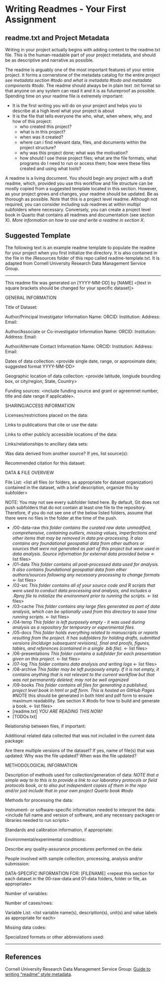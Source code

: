# Writing Readmes - Your First Assignment

## readme.txt and Project Metadata

Writing in your project actually begins with adding content to the readme.txt file. This is the human-readable part of your project metadata, and should be as descriptive and narrative as possible.

The readme is arguably one of the most important features of your entire project. It forms a cornerstone of the metadata catalog for the entire project *see metadata section #todo and what is metadata #todo and metadata components #todo*. The readme should always be in plain text .txt format so that anyone on any system can read it and it is as futureproof as possible. Spending time on your readme file is extremely important:

-   It is the first writing you will do on your project and helps you to describe at a high level what your project is about
-   It is the file that tells everyone the who, what, when where, why, and how of this project:
    -   who created this project?
    -   what is in this project?
    -   when was it created?
    -   where can i find relevant data, files, and documents within the project structure?
    -   why was this project done; what was the motivation?
    -   how should I use these project files; what are the file formats, what programs do I need to run or access them; how were these files created and using what tools?

A readme is a living document. You should begin any project with a draft readme, which, provided you use this workflow and file structure can be mostly copied from a suggested template located in this section. However, as your project grows and changes, your readme should be updated. Be as thorough as possible. Note that this is a project level readme. Although not required, you can consider including sub readmes at within multipl subfolders where necessary. Conversely, you can create a project level book in Quarto that contains all readmes and documentation (see section X). *More information on how to use and write a readme in section X*.

## Suggested Template

The following text is an example readme template to populate the readme for your project when you first initialize the directory. It is also contained in the file in the /Resources folder of this repo called readme-template.txt. It is adapted from Cornell University Research Data Management Service Group.

------------------------------------------------------------------------

This readme file was generated on \[YYYY-MM-DD\] by \[NAME\] <help text in angle brackets should be deleted before finalizing your document> \<\[text in square brackets should be changed for your specific dataset\]\>

GENERAL INFORMATION

Title of Dataset:

<provide at least two contacts> Author/Principal Investigator Information Name: ORCID: Institution: Address: Email:

Author/Associate or Co-investigator Information Name: ORCID: Institution: Address: Email:

Author/Alternate Contact Information Name: ORCID: Institution: Address: Email:

Dates of data collection: \<provide single date, range, or approximate date; suggested format YYYY-MM-DD\>

Geographic location of data collection: \<provide latitude, longiude bounding box, or city/region, State, Country\>

Funding sources: \<include funding source and grant or agreemnet number, title and date range if applicable\>.

SHARING/ACCESS INFORMATION

Licenses/restrictions placed on the data:

Links to publications that cite or use the data:

Links to other publicly accessible locations of the data:

Links/relationships to ancillary data sets:

Was data derived from another source? If yes, list source(s):

Recommended citation for this dataset:

DATA & FILE OVERVIEW

File List: \<list all files (or folders, as appropriate for dataset organization) contained in the dataset, with a brief description, organize this by subfolder\>

NOTE: You may not see every subfolder listed here. By default, Git does not push subfolders that do not contain at least one file to the repository. Therefore, if you do not see one of the below listed folders, assume that there were no files in the folder at the time of the push.

-   /00-data-raw *this folder contains the curated raw data: unmodified, comprehensive, containing outliers, missing values, imperfections and other items that may be removed in data pre-processing. It also contains any foundational geospatial data from other authors or sources that were not generated as part of this project but were used in data analysis. Source information for external data provided below* \<- list files\>
-   /01-data *This folder contains all post-processed data used for analysis. It also contains foundational geospatial data from other authors/sources following any necessary processing to change formats* \<- list files\>
-   /02-src *This folder contains all of your source code and R scripts that were used to conduct data processing and analysis, and includes a .Rproj file to initialize the environment prior to running the scripts.* \<- list files\>
-   /03-cache *This folder contains any large files generated as part of data analysis, which can be optionally used from this directory to save time running scripts.* \<- list files\>
-   /04-temp *This folder is left purposely empty - it was used during analysis as a repository for temporary or experimental files.*
-   /05-docs *This folder holds everything related to manuscripts or reports resulting from the project. It has subfolders for holding drafts, submitted versions (inclduign subsequent revisions), final and proofs, figures, tables, and references (contained in a single .bib file).* \<- list files\>
-   /06-presentations *This folder contains a subfolder for each presentation given on this project.* \<- list files\>
-   /07-log *This folder contains data analysis and writing logs* \<- list files\>
-   /08-archive *This folder may be left purposely empty. If it is not empty, it contains anything that is not relevant to the current workflow but that was not permanently deleted; may not be well organized*
-   /09-books *This folder contains all files for generating a published, project level book in html or pdf form. This is hosted on GitHub Pages* #NOTE this should be generated in both html and pdf form to ensure maximum readability. See section X #todo for how to build and generate a book. \<- list files\>
-   \[readme.txt\] *YOU ARE READING THIS NOW!*
-   \[TODOs.txt\]

Relationship between files, if important:

Additional related data collected that was not included in the current data package:

Are there multiple versions of the dataset? If yes, name of file(s) that was updated: Why was the file updated? When was the file updated?

METHODOLOGICAL INFORMATION

Description of methods used for collection/generation of data: <include links or references to publications or other documentation containing experimental design or protocols used in data collection> *NOTE that a simple way to to this is to provide a link to our laboratory protocols or field protocols book, or to also put independent copies of them in the repo and/or just include that in your own project Quarto book #todo*

Methods for processing the data: <describe how the submitted data were generated from the raw or collected data>

Instrument- or software-specific information needed to interpret the data: \<include full name and version of software, and any necessary packages or libraries needed to run scripts\>

Standards and calibration information, if appropriate:

Environmental/experimental conditions:

Describe any quality-assurance procedures performed on the data:

People involved with sample collection, processing, analysis and/or submission:

DATA-SPECIFIC INFORMATION FOR: \[FILENAME\] \<repeat this section for each dataset in the 00-raw-data and 01-data folders, folder or file, as appropriate\>

Number of variables:

Number of cases/rows:

Variable List: \<list variable name(s), description(s), unit(s) and value labels as appropriate for each\>

Missing data codes: <list code/symbol and definition>

Specialized formats or other abbreviations used:

------------------------------------------------------------------------

## References

Cornell University Research Data Management Service Group: [Guide to writing "readme" style metadata](https://data.research.cornell.edu/content/readme).
